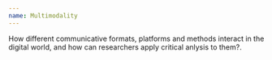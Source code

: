 ```yaml
---
name: Multimodality
---
```

How different communicative formats, platforms and methods interact in the digital world, and how can researchers apply critical anlysis to them?.
